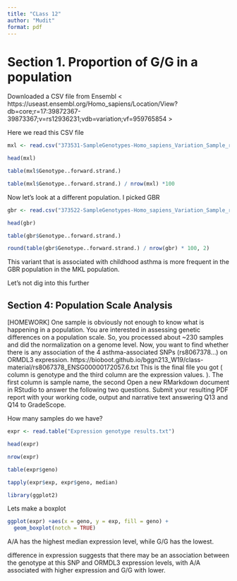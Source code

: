 ```yaml
---
title: "CLass 12"
author: "Mudit"
format: pdf
---
```


# Section 1. Proportion of G/G in a population

Downloaded a CSV file from Ensembl < 
https://useast.ensembl.org/Homo_sapiens/Location/View?db=core;r=17:39872367-39873367;v=rs12936231;vdb=variation;vf=959765854 >

Here we read this CSV file

```r
mxl <- read.csv("373531-SampleGenotypes-Homo_sapiens_Variation_Sample_rs12936231.csv")

head(mxl)
```

```r
table(mxl$Genotype..forward.strand.)
```

```r
table(mxl$Genotype..forward.strand.) / nrow(mxl) *100
```

Now let's look at a different population. I picked GBR

```r
gbr <- read.csv("373522-SampleGenotypes-Homo_sapiens_Variation_Sample_rs12936231.csv")

head(gbr)
```

```r
table(gbr$Genotype..forward.strand.)
```


```r
round(table(gbr$Genotype..forward.strand.) / nrow(gbr) * 100, 2)
```

This variant that is associated with childhood asthma is more frequent in the GBR population in the MKL population.

Let's not dig into this further

## Section 4: Population Scale Analysis

[HOMEWORK]
One sample is obviously not enough to know what is happening in a population. You are
interested in assessing genetic differences on a population scale. So, you processed about
~230 samples and did the normalization on a genome level. Now, you want to find whether
there is any association of the 4 asthma-associated SNPs (rs8067378...) on ORMDL3
expression.
 https://bioboot.github.io/bggn213_W19/class- material/rs8067378_ENSG00000172057.6.txt
This is the final file you got (
  column is genotype and the third column are the expression values.
). The first column is sample name, the second
   Open a new RMarkdown document in RStudio to answer the following two questions. Submit
 your resulting PDF report with your working code, output and narrative text answering Q13 and
 Q14 to GradeScope.
 
How many samples do we have?

```r
expr <- read.table("Expression genotype results.txt")

head(expr)
```

```r
nrow(expr)
```



```r
table(expr$geno)
```

```r
tapply(expr$exp, expr$geno, median)
```

```r
library(ggplot2)


```

Lets make a boxplot

```r
ggplot(expr) +aes(x = geno, y = exp, fill = geno) +
  geom_boxplot(notch = TRUE)
```
A/A has the highest median expression level, while G/G has the lowest.

difference in expression suggests that there may be an association between the genotype at this SNP and ORMDL3 expression levels, with A/A associated with higher expression and G/G with lower.